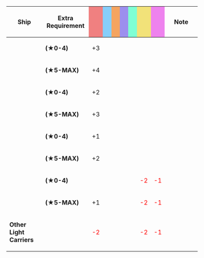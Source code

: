 {|class="wikitable" style="width:100%; text-align: center; vertical-align: middle;"
|-
! style="width: 20%;" | Ship
! style="width: 25%;" | Extra Requirement
! style="width: 5%; background-color: lightcoral;" | {{Firepower}}
! style="width: 5%; background-color: lightskyblue;" | {{Torpedo}}
! style="width: 5%; background-color: sandybrown;" | {{AA}}
! style="width: 5%; background-color: #9C8FEE;" | {{ASW}}
! style="width: 5%; background-color: #7fffd4;" | {{LOS}}
! style="width: 5%; background-color: #F2E279;" | {{Armor}}
! style="width: 5%; background-color: violet;" | {{Evasion}}
! style="width: 20%;" | Note
|-
! rowspan="2" | {{ShipLink|Intrepid}}
| style="text-align:left;" | '''(★0-4)'''
| +3 || || || || || || 
| style="text-align:left;" | 
|-
| style="text-align:left;" | '''(★5-MAX)'''
| +4 || || || || || || 
| style="text-align:left;" | 
|-
! rowspan="2" | {{ShipLink|Saratoga}}<br>{{ShipLink|Hornet}}
| style="text-align:left;" | '''(★0-4)'''
| +2 || || || || || || 
| style="text-align:left;" | 
|-
| style="text-align:left;" | '''(★5-MAX)'''
| +3 || || || || || || 
| style="text-align:left;" | 
|-
! rowspan="2" | {{ShipLink|Ark Royal}}
| style="text-align:left;" | '''(★0-4)'''
| +1 || || || || || || 
| style="text-align:left;" | 
|-
| style="text-align:left;" | '''(★5-MAX)'''
| +2 || || || || || || 
| style="text-align:left;" | 
|-
! rowspan="2" | {{ShipLink|Gambier Bay}}
| style="text-align:left;" | '''(★0-4)'''
| || || || || || <font color="red">-2</font> || <font color="red">-1</font>
| style="text-align:left;" | 
|-
| style="text-align:left;" | '''(★5-MAX)'''
| +1 || || || || || <font color="red">-2</font> || <font color="red">-1</font>
| style="text-align:left;" | 
|-
! '''Other Light Carriers'''
| style="text-align:left;" |
| <font color="red">-2</font> || || || || || <font color="red">-2</font> || <font color="red">-1</font>
| style="text-align:left;" | 
|}